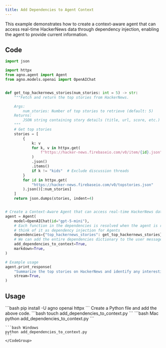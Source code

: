 ```yaml
---
title: Add Dependencies to Agent Context
---
```


This example demonstrates how to create a context-aware agent that can access real-time HackerNews data through dependency injection, enabling the agent to provide current information.

## Code

```python cookbook/agents/dependencies/add_dependencies_to_context.py
import json

import httpx
from agno.agent import Agent
from agno.models.openai import OpenAIChat


def get_top_hackernews_stories(num_stories: int = 5) -> str:
    """Fetch and return the top stories from HackerNews.

    Args:
        num_stories: Number of top stories to retrieve (default: 5)
    Returns:
        JSON string containing story details (title, url, score, etc.)
    """
    # Get top stories
    stories = [
        {
            k: v
            for k, v in httpx.get(
                f"https://hacker-news.firebaseio.com/v0/item/{id}.json"
            )
            .json()
            .items()
            if k != "kids"  # Exclude discussion threads
        }
        for id in httpx.get(
            "https://hacker-news.firebaseio.com/v0/topstories.json"
        ).json()[:num_stories]
    ]
    return json.dumps(stories, indent=4)


# Create a Context-Aware Agent that can access real-time HackerNews data
agent = Agent(
    model=OpenAIChat(id="gpt-5-mini"),
    # Each function in the dependencies is resolved when the agent is run,
    # think of it as dependency injection for Agents
    dependencies={"top_hackernews_stories": get_top_hackernews_stories},
    # We can add the entire dependencies dictionary to the user message
    add_dependencies_to_context=True,
    markdown=True,
)

# Example usage
agent.print_response(
    "Summarize the top stories on HackerNews and identify any interesting trends.",
    stream=True,
)
```

## Usage

<Steps>
  <Snippet file="create-venv-step.mdx" />

  <Step title="Install libraries">
    ```bash
    pip install -U agno openai httpx
    ```
  </Step>

  <Snippet file="export-openai-api.mdx" />

  <Step title="Create a Python file">
    Create a Python file and add the above code.
    ```bash
    touch add_dependencies_to_context.py
    ```
  </Step>

  <Step title="Run Agent">
    <CodeGroup>
    ```bash Mac
    python add_dependencies_to_context.py
    ```
    
    ```bash Windows
    python add_dependencies_to_context.py
    ```
    </CodeGroup>
  </Step>

  <Snippet file="find-all-cookbooks.mdx" />
</Steps>